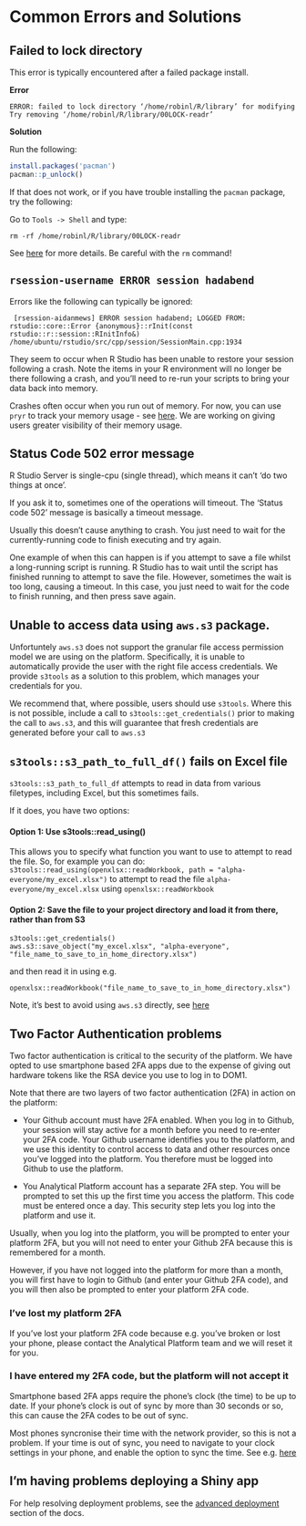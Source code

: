 # Common Errors and Solutions 

## Failed to lock directory

This error is typically encountered after a failed package install. 

**Error**
```
ERROR: failed to lock directory ‘/home/robinl/R/library’ for modifying
Try removing ‘/home/robinl/R/library/00LOCK-readr’
```

**Solution**

Run the following:
```r
install.packages('pacman')
pacman::p_unlock()
```

If that does not work, or if you have trouble installing the `pacman` package, try the following:

Go to  `Tools -> Shell` and type:

`rm -rf /home/robinl/R/library/00LOCK-readr`

See [here](http://linuxcommand.org/man_pages/rm1.html) for more details.  Be careful with the `rm` command!

## `rsession-username ERROR session hadabend` 

Errors like the following can typically be ignored:

```
 [rsession-aidanmews] ERROR session hadabend; LOGGED FROM: rstudio::core::Error {anonymous}::rInit(const rstudio::r::session::RInitInfo&) /home/ubuntu/rstudio/src/cpp/session/SessionMain.cpp:1934
```

They seem to occur when R Studio has been unable to restore your session following a crash.  Note the items in your R environment will no longer be there following a crash, and you'll need to re-run your scripts to bring your data back into memory.

Crashes often occur when you run out of memory.  For now, you can use `pryr` to track your memory usage - see [here](https://rdrr.io/cran/pryr/man/mem_used.html).  We are working on giving users greater visibility of their memory usage.

## Status Code 502 error message

R Studio Server is single-cpu (single thread), which means it can’t ‘do two things at once’.

If you ask it to, sometimes one of the operations will timeout.  The 'Status code 502' message is basically a timeout message.

Usually this doesn't cause anything to crash.  You just need to wait for the currently-running code to finish executing and try again.

One example of when this can happen is if you attempt to save a file whilst a long-running script is running.  R Studio has to wait until the script has finished running to attempt to save the file.  However, sometimes the wait is too long, causing a timeout.  In this case, you just need to wait for the code to finish running, and then press save again.


## Unable to access data using `aws.s3` package.

Unfortuntely `aws.s3` does not support the granular file access permission model we are using on the platform.  Specifically, it is unable to automatically provide the user with the right file access credentials.  We provide `s3tools` as a solution to this problem, which manages your credentials for you.

We recommend that, where possible, users should use `s3tools`.  Where this is not possible, include a call to `s3tools::get_credentials()` prior to making the call to `aws.s3`, and this will guarantee that fresh credentials are generated before your call to `aws.s3`

## `s3tools::s3_path_to_full_df()` fails on Excel file

`s3tools::s3_path_to_full_df` attempts to read in data from various filetypes, including Excel, but this sometimes fails.

If it does, you have two options:

#### Option 1:  Use s3tools::read_using()

This allows you to specify what function you want to use to attempt to read the file. So, for example you can do: 
`s3tools::read_using(openxlsx::readWorkbook, path = "alpha-everyone/my_excel.xlsx")` to attempt to read the file `alpha-everyone/my_excel.xlsx` using `openxlsx::readWorkbook`

#### Option 2:  Save the file to your project directory and load it from there, rather than from S3
```
s3tools::get_credentials()
aws.s3::save_object("my_excel.xlsx", "alpha-everyone", "file_name_to_save_to_in_home_directory.xlsx")
```

and then read it in using e.g.

`openxlsx::readWorkbook("file_name_to_save_to_in_home_directory.xlsx")`

Note, it's best to avoid using `aws.s3` directly, see [here](https://github.com/moj-analytical-services/platform_user_guidance/blob/master/05-errors.Rmd#unable-to-access-data-using-awss3-package)

## Two Factor Authentication problems

Two factor authentication is critical to the security of the platform.  We have opted to use smartphone based 2FA apps due to the expense of giving out hardware tokens like the RSA device you use to log in to DOM1.

Note that there are two layers of two factor authentication (2FA) in action on the platform:

* Your Github account must have 2FA enabled.  When you log in to Github, your session will stay active for a month before you need to re-enter your 2FA code.  Your Github username identifies you to the platform, and we use this identity to control access to data and other resources once you've logged into the platform.  You therefore must be logged into Github to use the platform.

* You Analytical Platform account has a separate 2FA step.  You will be prompted to set this up the first time you access the platform.  This code must be entered once a day.  This security step lets you log into the platform and use it.

Usually, when you log into the platform, you will be prompted to enter your platform 2FA, but you will not need to enter your Github 2FA because this is remembered for a month.

However, if you have not logged into the platform for more than a month, you will first have to login to Github (and enter your Github 2FA code), and you will then also be prompted to enter your platform 2FA code.

### I've lost my platform 2FA

If you've lost your platform 2FA code because e.g. you've broken or lost your phone, please contact the Analytical Platform team and we will reset it for you.

### I have entered my 2FA code, but the platform will not accept it

Smartphone based 2FA apps require the phone's clock (the time) to be up to date.  If your phone's clock is out of sync by more than 30 seconds or so, this can cause the 2FA codes to be out of sync.  

Most phones syncronise their time with the network provider, so this is not a problem.  If your time is out of sync, you need to navigate to your clock settings in your phone, and enable the option to sync the time.  See e.g. [here](https://android.stackexchange.com/questions/114644/how-to-force-a-time-date-update-in-my-phone)

## I'm having problems deploying a Shiny app

For help resolving deployment problems, see the [advanced deployment](https://moj-analytical-services.github.io/platform_user_guidance/deploying-a-shiny-app.html#advanced-deployment) section of the docs.


